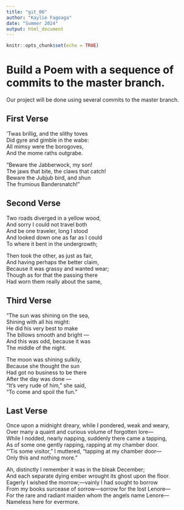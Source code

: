```yaml
---
title: "git_00"
author: "Kaylie Fagoaga"
date: "Summer 2024"
output: html_document
---
```


```r
knitr::opts_chunk$set(echo = TRUE)
```
# Build a Poem with a sequence of commits to the master branch.
Our project will be done using several commits to the master branch.
<!-- Do not modify or change any text in "!--" bracketed areas such as this --- these are instructions to
you, if you change any of this the git program will notice it and compromise your git merging strategy !-->

## First Verse 
<!--Put the first five lines of a poem by Lewis Carrol in this section!-->

’Twas brillig, and the slithy toves   
      Did gyre and gimble in the wabe:   
All mimsy were the borogoves,   
      And the mome raths outgrabe.   
   
“Beware the Jabberwock, my son!   
      The jaws that bite, the claws that catch!   
Beware the Jubjub bird, and shun   
      The frumious Bandersnatch!”  

## Second Verse
<!--Put the first five lines of a poem by Robert Frost here!-->

Two roads diverged in a yellow wood,  
And sorry I could not travel both  
And be one traveler, long I stood  
And looked down one as far as I could  
To where it bent in the undergrowth;  
   
Then took the other, as just as fair,  
And having perhaps the better claim,  
Because it was grassy and wanted wear;  
Though as for that the passing there  
Had worn them really about the same,  

## Third Verse
<!--Put the first two verses of The Walrus and the Carpenter here!-->

"The sun was shining on the sea,  
      Shining with all his might:  
He did his very best to make  
      The billows smooth and bright —  
And this was odd, because it was  
      The middle of the night.  
   
The moon was shining sulkily,  
      Because she thought the sun  
Had got no business to be there  
      After the day was done —  
"It's very rude of him," she said,  
      "To come and spoil the fun."  

## Last Verse
<!--Put a short poem of your choice 8-20 lines,here!-->
Once upon a midnight dreary, while I pondered, weak and weary,  
Over many a quaint and curious volume of forgotten lore—  
    While I nodded, nearly napping, suddenly there came a tapping,  
As of some one gently rapping, rapping at my chamber door.  
“’Tis some visitor,” I muttered, “tapping at my chamber door—  
            Only this and nothing more.”  
   
  Ah, distinctly I remember it was in the bleak December;  
And each separate dying ember wrought its ghost upon the floor.  
    Eagerly I wished the morrow;—vainly I had sought to borrow  
    From my books surcease of sorrow—sorrow for the lost Lenore—  
For the rare and radiant maiden whom the angels name Lenore—  
            Nameless here for evermore.  
            
        
